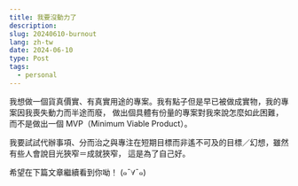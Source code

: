 ```yaml
---
title: 我要沒動力了
description:
slug: 20240610-burnout
lang: zh-tw
date: 2024-06-10
type: Post
tags:
  - personal
---
```


我想做一個貨真價實、有真實用途的專案。我有點子但是早已被做成實物，我的專案因我喪失動力而半途而廢，
做出個具體有份量的專案對我來說怎麼如此困難，而不是做出一個 MVP（Minimum Viable Product）。

我要試試代辦事項、分而治之與專注在短期目標而非遙不可及的目標／幻想，雖然有些人會說目光狹窄＝成就狹窄，
這是為了自己好。

希望在下篇文章繼續看到你呦！ (๑¯∀¯๑)
